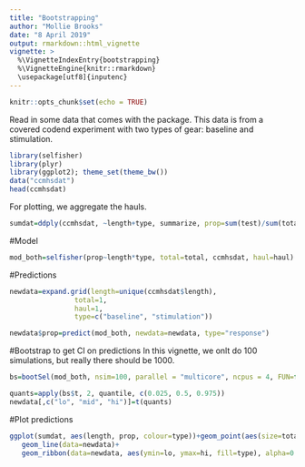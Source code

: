 ```yaml
---
title: "Bootstrapping"
author: "Mollie Brooks"
date: "8 April 2019"
output: rmarkdown::html_vignette
vignette: >
  %\VignetteIndexEntry{bootstrapping}
  %\VignetteEngine{knitr::rmarkdown}
  \usepackage[utf8]{inputenc}
---
```


```r
knitr::opts_chunk$set(echo = TRUE)
```

Read in some data that comes with the package. This data is from a covered codend experiment with two types of gear: baseline and stimulation. 

```r
library(selfisher)
library(plyr)
library(ggplot2); theme_set(theme_bw())
data("ccmhsdat")
head(ccmhsdat)
```

For plotting, we aggregate the hauls.
```r
sumdat=ddply(ccmhsdat, ~length+type, summarize, prop=sum(test)/sum(total), total=sum(total))
```

#Model
```r
mod_both=selfisher(prop~length*type, total=total, ccmhsdat, haul=haul)
```

#Predictions
```r
newdata=expand.grid(length=unique(ccmhsdat$length),
                total=1,
                haul=1,
                type=c("baseline", "stimulation"))

newdata$prop=predict(mod_both, newdata=newdata, type="response")
```

#Bootstrap to get CI on predictions
In this vignette, we onlt do 100 simulations, but really there should be 1000.
```r
bs=bootSel(mod_both, nsim=100, parallel = "multicore", ncpus = 4, FUN=function(mod){predict(mod, newdata=newdata, type="response")})

quants=apply(bs$t, 2, quantile, c(0.025, 0.5, 0.975))
newdata[,c("lo", "mid", "hi")]=t(quants)
```

#Plot predictions
```r
ggplot(sumdat, aes(length, prop, colour=type))+geom_point(aes(size=total), alpha=0.5)+
   geom_line(data=newdata)+
   geom_ribbon(data=newdata, aes(ymin=lo, ymax=hi, fill=type), alpha=0.2)
```

